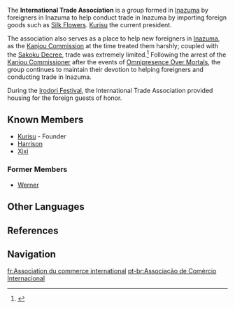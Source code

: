 {{Faction Infobox
|image        = International Trade Association.png
|leader       = [[Kurisu]]
|base         = [[Ritou]], [[Inazuma]]
}}
The '''International Trade Association''' is a group formed in [[Inazuma]] by foreigners in Inazuma to help conduct trade in Inazuma by importing foreign goods such as [[Silk Flower]]s. [[Kurisu]] the current president.

The association also serves as a place to help new foreigners in [[Inazuma]], as the [[Kanjou Commission]] at the time treated them harshly; coupled with the [[Sakoku Decree]], trade was extremely limited.<ref>{{Ref/Quest|Confessions of an Outlander}}</ref> Following the arrest of the [[Hiiragi Shinsuke|Kanjou Commissioner]] after the events of [[Omnipresence Over Mortals]], the group continues to maintain their devotion to helping foreigners and conducting trade in Inazuma.

During the [[Irodori Festival]], the International Trade Association provided housing for the foreign guests of honor.

==Known Members==
*[[Kurisu]] - Founder
*[[Harrison]]
*[[Xixi]]

===Former Members===
*[[Werner]]

==Other Languages==
{{Other Languages
|en      = International Trade Association
|zhs     = 万国商会
|zhs_rm  = Wànguó Shānghuì
|zht     = 萬國商會
|zht_rm  = Wànguó Shānghuì
|zh_tl   = All-Country Trading Company{{Sino|zh|ja}}
|ja      = 万国商会
|ja_rm   = Bankoku Shoukai<ref>{{Ref/Quest|Confessions of an Outlander|note=Japanese Voice-Over}}</ref>
|ja_tl   = All-Country Trading Company
|ko      = {{tt|만국|萬國}} {{tt|상회|商會}}
|ko_rm   = Manguk Sanghoe
|ko_tl   = All-Country Store
|es      = Cámara de Comercio Internacional
|es_tl   = International Commerce Chamber
|fr      = Association du commerce international
|fr_tl   = International Trade Association
|ru      = Международная торговая ассоциация
|ru_tl   = 
|th      = สมาคมการค้านานาชาติ
|th_rm   = 
|th_tl   = 
|vi      = {{tt|Thương Hội|商会}} {{tt|Vạn Quốc|万国}}
|vi_tl   = All-Country Trading Company{{Sino|vi|ja|part=1}}
|de      = Internationale Handelsvereinigung
|de_tl   = International Trade Association
|id      = Asosiasi Perdagangan Internasional
|id_tl   = International Trading Association
|pt      = Associação de Comércio Internacional
|pt_tl   = International Commerce Association
}}

==References==
{{Reflist}}

==Navigation==
{{Faction Navbox}}

[[fr:Association du commerce international]]
[[pt-br:Associação de Comércio Internacional]]